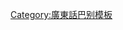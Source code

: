 {{User language-5|zh-hkps|呢條友係研究'''[[:Category:Zh-hkps-5 使用者|潮語]]'''既，遇到'''[[:Category:Zh-hkps 使用者|正規中文]]'''都唔會餚青。|廣東話|14|9}}<noinclude>
[[Category:廣東話巴别模板]]
</noinclude>